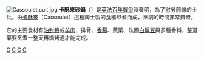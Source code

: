 {{expand|time=2011-05-31T14:53:02+00:00}}
{{Unreferenced|time=2015-09-12T16:27:40+00:00}}
[[Image:Cassoulet.cuit.jpg|thumb]]
'''卡酥來砂鍋'''（{{lang-fr|Cassoulet}}）是[[英法百年戰爭|英法百年戰爭]]時發明，為了慰勞前線的士兵。由[[卡酥來|卡酥來]]（Cassoulet）這種陶土製的食器熬煮而成，烹調的時間非常費時。

它的主要食材有[[油封鴨|油封鴨]]或[[羊肉|羊肉]]、排骨、[[香腸|香腸]]、蔬菜、法國[[白扁豆|白扁豆]]與多種香料，整道菜要烹煮一整天再焗烤過才能完成。

[[Category:法國飲食|C]]
[[Category:鸭肉制品与鸭肉菜肴|C]]
[[Category:羊肉制品与羊肉菜肴|C]]
[[Category:豆类菜肴|C]]
